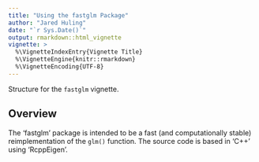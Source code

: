 ```yaml
---
title: "Using the fastglm Package"
author: "Jared Huling"
date: "`r Sys.Date()`"
output: rmarkdown::html_vignette
vignette: >
  %\VignetteIndexEntry{Vignette Title}
  %\VignetteEngine{knitr::rmarkdown}
  %\VignetteEncoding{UTF-8}
---
```


Structure for the `fastglm` vignette.

## Overview

The 'fastglm' package is intended to be a fast (and computationally stable) reimplementation of the `glm()` function. The source code is based in 'C++' using 'RcppEigen'.



